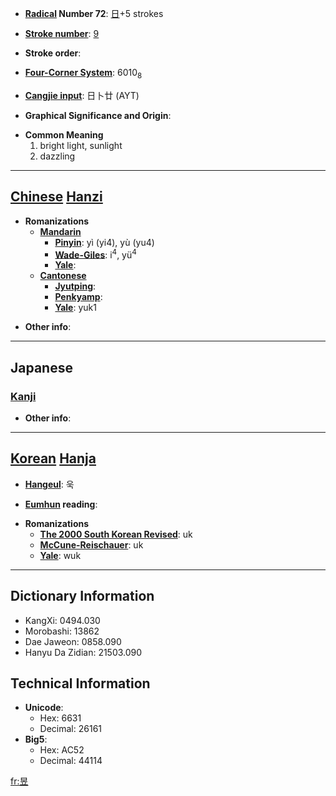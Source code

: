 * '''[[Wiktionary:Chinese radical index| Radical]] Number 72''': [[Wiktionary:Chinese radical index 日|日]]+5 strokes

* '''[[Wiktionary:Chinese total strokes index|Stroke number]]''': [[Wiktionary:Chinese total strokes index 9|9]]

* '''Stroke order''': 

* '''[[Wiktionary:Chinese four corner index|Four-Corner System]]''': 6010<sub>8</sub>

* '''[[Wiktionary:Chinese Cangjie index|Cangjie input]]''': 日卜廿 (AYT)

* '''Graphical Significance and Origin''': 

* '''Common Meaning'''
*#bright light, sunlight
*# dazzling


----

== [[Chinese]] [[Hanzi]] ==

* '''Romanizations'''
** '''[[Mandarin]]'''
*** '''[[Pinyin]]''': yì (yi4), yù (yu4)
*** '''[[Wade-Giles]]''': i<sup>4</sup>, yü<sup>4</sup>
*** '''[[Yale]]''': 
** '''[[Cantonese]]'''
*** '''[[Jyutping]]''':
*** '''[[Penkyamp]]''': 
*** '''[[Yale]]''': yuk1

* '''Other info''': 

----

==Japanese==
===[[Kanji]]===
{{kanji|on readings=[[いく]] (iku)|kun readings=[[あきらか]] (akiraka)}}

* '''Other info''':  

----

== [[Korean]] [[Hanja]] ==

* '''[[Hangeul]]''': 욱

* '''[[Eumhun]] reading''': 

* '''Romanizations'''
** '''[[The 2000 South Korean Revised Romanization|The 2000 South Korean Revised]]''': uk
** '''[[McCune-Reischauer]]''': uk
** '''[[Yale]]''': wuk

----

== Dictionary Information ==

* KangXi: 0494.030
* Morobashi: 13862
* Dae Jaweon: 0858.090
* Hanyu Da Zidian: 21503.090

== Technical Information ==

* '''Unicode''':
** Hex: 6631
** Decimal: 26161
* '''Big5''':
** Hex: AC52
** Decimal: 44114

[[fr:昱]]
